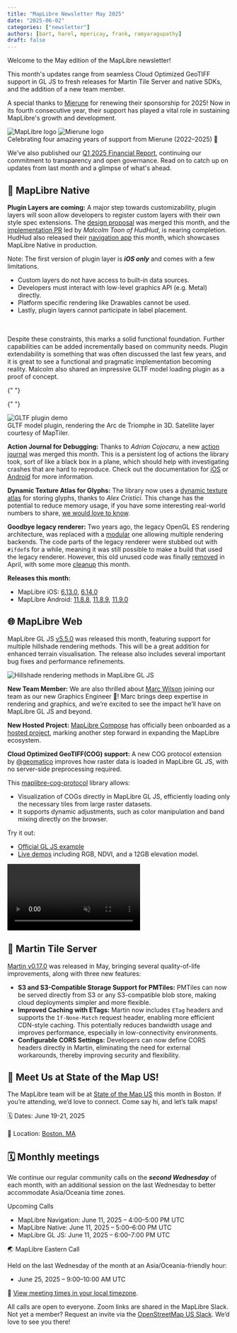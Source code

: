 ```yaml
---
title: "MapLibre Newsletter May 2025"
date: "2025-06-02"
categories: ["newsletter"]
authors: [bart, harel, mpericay, frank, ramyaragupathy]
draft: false
---
```



Welcome to the May edition of the MapLibre newsletter!

This month's updates range from seamless Cloud Optimized GeoTIFF support in GL JS to fresh releases for Martin Tile Server and native SDKs, and the addition of a new team member.

A special thanks to [Mierune](https://www.mierune.co.jp/) for renewing their sponsorship for 2025! Now in its fourth consecutive year, their support has played a vital role in sustaining MapLibre's growth and development.

<div
  style={{
    backgroundColor: "white",
    padding: "2rem",
    border: "10px solid #cfd8dc",
    borderRadius: "0",
    marginBottom: "3rem",
    display: "flex",
    justifyContent: "center",
    alignItems: "center",
    gap: "2rem",
    flexWrap: "nowrap",
    overflow: "hidden",
    flexDirection: "column",
  }}
>
  <div
    style={{
      display: "flex",
      justifyContent: "center",
      alignItems: "center",
      gap: "2rem",
      flexWrap: "nowrap",
      width: "100%",
    }}
  >
    <Image
      src={maplibreLogo}
      alt="MapLibre logo"
      style={{
        width: "40%",
        maxWidth: "300px",
        height: "auto",
        objectFit: "contain",
      }}
    />
    <Image
      src={mieruneLogo}
      alt="Mierune logo"
      style={{
        width: "40%",
        maxWidth: "330px",
        height: "auto",
        objectFit: "contain",
      }}
    />
  </div>
  <div
    style={{
      marginTop: "1rem",
      fontSize: "1rem",
      textAlign: "center",
      color: "#263238",
      fontStyle: "italic",
    }}
  >
    Celebrating four amazing years of support from Mierune (2022–2025) 🙌
  </div>
</div>

We’ve also published our <a href="about/reports/Financial-Report-Q1-2025.pdf" target="_blank">Q1 2025 Financial Report</a>, continuing our commitment to transparency and open governance.
Read on to catch up on updates from last month and a glimpse of what's ahead.

## 📱 MapLibre Native

**Plugin Layers are coming:** A major step towards customizability, plugin layers will soon allow developers to register custom layers with their own style spec extensions. The [design proposal](https://github.com/maplibre/maplibre-native/blob/main/design-proposals/2025-05-08-plugin-layers.md) was merged this month, and the [implementation PR](https://github.com/maplibre/maplibre-native/pull/3430) led by _Malcolm Toon of HudHud_, is nearing completion. HudHud also released their [navigation app](https://apps.apple.com/us/app/hudhud-maps/id6477774492) this month, which showcases MapLibre Native in production.

Note: The first version of plugin layer is _**iOS only**_ and comes with a few limitations.

- Custom layers do not have access to built-in data sources.
- Developers must interact with low-level graphics API (e.g. Metal) directly.
- Platform specific rendering like Drawables cannot be used.
- Lastly, plugin layers cannot participate in label placement.

<br></br>
Despite these constraints, this marks a solid functional foundation. Further
capabilities can be added incrementally based on community needs. Plugin
extendability is something that was often discussed the last few years, and it
is great to see a functional and pragmatic implementation becoming reality.
Malcolm also shared an impressive GLTF model loading plugin as a proof of
concept.

{" "}

{" "}

<div
  style={{
    display: "flex",
    flexDirection: "column",
    alignItems: "center",
    marginTop: "1rem",
    marginBottom: "1rem",
  }}
>
  <img
    src="https://github.com/user-attachments/assets/a6789d4e-7734-4f57-b41b-0c15b55e79d5"
    alt="GLTF plugin demo"
    style={{
      width: "40%",
      height: "auto",
      maxHeight: "550px",
      objectFit: "contain",
    }}
  />
  <div
    style={{
      fontStyle: "italic",
      fontSize: "0.95rem",
      textAlign: "center",
      marginTop: "0.5rem",
      color: "#444",
    }}
  >
    GLTF model plugin, rendering the Arc de Triomphe in 3D. Satellite layer
    courtesy of MapTiler.
  </div>
</div>

**Action Journal for Debugging:** Thanks to _Adrian Cojocaru_, a new [action journal](https://github.com/maplibre/maplibre-native/commit/08eb760acdf88692139cc9d777ed95074662387e) was merged this month. This is a persistent log of actions the library took, sort of like a black box in a plane, which should help with investigating crashes that are hard to reproduce. Check out the documentation for [iOS](https://maplibre.org/maplibre-native/ios/latest/documentation/maplibre-native-for-ios/actionjournalexample) or [Android](https://maplibre.org/maplibre-native/android/examples/observability/action-journal/) for more information.

**Dynamic Texture Atlas for Glyphs:** The library now uses a [dynamic texture atlas](https://github.com/maplibre/maplibre-native/pull/3198) for storing glyphs, thanks to _Alex Cristici_. This change has the potential to reduce memory usage, if you have some interesting real-world numbers to share, [we would love to know](https://github.com/maplibre/maplibre-native/discussions/categories/show-and-tell).

**Goodbye legacy renderer:** Two years ago, the legacy OpenGL ES rendering architecture, was replaced with a [modular](https://github.com/maplibre/maplibre-native/blob/main/design-proposals/2022-10-27-rendering-modularization.md) one allowing multiple rendering backends. The code parts of the legacy renderer were stubbed out with `#ifdef`s for a while, meaning it was still possible to make a build that used the legacy renderer. However, this old unused code was finally [removed](https://github.com/maplibre/maplibre-native/pull/3384) in April, with some more [cleanup](https://github.com/maplibre/maplibre-native/pull/3469) this month.

**Releases this month:**

- MapLibre iOS: [6.13.0](https://github.com/maplibre/maplibre-native/releases/tag/ios-v6.13.0), [6.14.0](https://github.com/maplibre/maplibre-native/releases/tag/ios-v6.14.0)
- MapLibre Android: [11.8.8](https://github.com/maplibre/maplibre-native/releases/tag/android-v11.8.8), [11.8.9](https://github.com/maplibre/maplibre-native/releases/tag/android-v11.8.9), [11.9.0](https://github.com/maplibre/maplibre-native/releases/tag/android-v11.9.0)

## 🌐 MapLibre Web

MapLibre GL JS [v5.5.0](https://github.com/maplibre/maplibre-gl-js/releases/tag/v5.5.0) was released this month, featuring support for multiple hillshade rendering methods. This will be a great addition for enhanced terrain visualisation. The release also includes several important bug fixes and performance refinements.

<div
  style={{
    display: "flex",
    justifyContent: "center",
    marginTop: "1rem",
    marginBottom: "1rem",
  }}
>
  <img
    src="https://maplibre.org/maplibre-style-spec/assets/hillshade_methods.png"
    alt="Hillshade rendering methods in MapLibre GL JS"
    style={{ width: "80%", height: "auto" }}
  />
</div>

**New Team Member:** We are also thrilled about <a href="about/marc" target="_blank">Marc Wilson</a> joining our team as our new Graphics Engineer 🎉! Marc brings deep expertise in rendering and graphics, and we’re excited to see the impact he’ll have on MapLibre GL JS and beyond.

**New Hosted Project:** [MapLibre Compose](https://github.com/maplibre/maplibre-compose) has officially been onboarded as a [hosted project](https://github.com/maplibre/maplibre/issues/441), marking another step forward in expanding the MapLibre ecosystem.

**Cloud Optimized GeoTIFF(COG) support:** A new COG protocol extension by [@geomatico](https://github.com/geomatico) improves how raster data is loaded in MapLibre GL JS, with no server-side preprocessing required.

This [maplibre-cog-protocol](https://github.com/geomatico/maplibre-cog-protocol) library allows:

- Visualization of COGs directly in MapLibre GL JS, efficiently loading only the necessary tiles from large raster datasets.
- It supports dynamic adjustments, such as color manipulation and band mixing directly on the browser.

Try it out:

- [Official GL JS example](https://maplibre.org/maplibre-gl-js/docs/examples/add-cog/)
- [Live demos](https://labs.geomatico.es/maplibre-cog-protocol) including RGB, NDVI, and a 12GB elevation model.

<div
  style={{
    display: "flex",
    justifyContent: "center",
    marginTop: "1rem",
    marginBottom: "2rem",
  }}
>
  <video
    src="https://github.com/user-attachments/assets/350dd072-43d7-4077-bfec-04db561988f4"
    controls
    autoPlay
    muted
    loop
    playsInline
    style={{
      width: "80%",
      maxWidth: "720px",
      borderRadius: "0.5rem",
      boxShadow: "0 4px 12px rgba(0,0,0,0.1)",
    }}
  />
</div>

## 🧱 Martin Tile Server

[Martin v0.17.0](https://github.com/maplibre/martin/releases/tag/v0.17.0) was released in May, bringing several quality-of-life improvements, along with three new features:

- **S3 and S3-Compatible Storage Support for PMTiles:** PMTiles can now be served directly from S3 or any S3-compatible blob store, making cloud deployments simpler and more flexible.
- **Improved Caching with ETags:** Martin now includes `ETag` headers and supports the `If-None-Match` request header, enabling more efficient CDN-style caching. This potentially reduces bandwidth usage and improves performance, especially in low-connectivity environments.
- **Configurable CORS Settings:** Developers can now define CORS headers directly in Martin, eliminating the need for external workarounds, thereby improving
  security and flexibility.

## 👥 Meet Us at State of the Map US!

The MapLibre team will be at [State of the Map US](https://openstreetmap.us/events/state-of-the-map-us/2025/) this month in Boston. If you’re attending, we’d love to connect. Come say hi, and let’s talk maps!

🗓️ Dates: June 19-21, 2025 <br></br>
📍 Location: [Boston, MA](https://www.openstreetmap.org/relation/2315704)

## 🗓️ Monthly meetings

We continue our regular community calls on the _**second Wednesday**_ of each month, with an additional session on the last Wednesday to better accommodate Asia/Oceania time zones.

Upcoming Calls

- MapLibre Navigation: June 11, 2025 – 4:00–5:00 PM UTC
- MapLibre Native: June 11, 2025 – 5:00–6:00 PM UTC
- MapLibre GL JS: June 11, 2025 – 6:00–7:00 PM UTC

🌏 MapLibre Eastern Call

Held on the last Wednesday of the month at an Asia/Oceania-friendly hour:

- June 25, 2025 – 9:00–10:00 AM UTC

🔗 [View meeting times in your local timezone](https://notime.zone/OS-7DlXOuSRSd).

All calls are open to everyone. Zoom links are shared in the MapLibre Slack.
Not yet a member? Request an invite via the [OpenStreetMap US Slack](https://slack.openstreetmap.us/).
We’d love to see you there!
